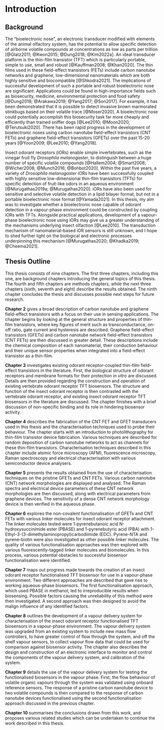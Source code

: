 # Introduction

## Background

The "bioelectronic nose", an electronic transducer modified with elements of the animal olfactory system, has the potential to allow specific detection of airborne volatile compounds at concentrations as low as parts per trillion [@Glatz2011; @Kwon2015; @Dung2018; @Kim2022a]. An ideal transducer platform is the thin-film transistor (TFT) which is particularly portable, simple to use, small and robust [@Kauffman2008; @Khan2020]. The thin films used in these field-effect transistors (FETs) include carbon nanotube networks and graphene, low-dimensional nanomaterials which are both highly sensitive and biocompatible [@Shkodra2021]. The implications of successful development of such a portable and robust bioelectronic nose are significant. Applications could be found in high-importance fields such as biosecurity, medicine, environmental protection and food safety [@Dung2018; @Arakawa2019; @Yang2017; @Son2017]. For example, it has been demonstrated that it is possible to detect invasive brown marmorated stinkbugs based on their volatile trace [@Moser2020]. A bioelectronic nose could potentially accomplish this biosecurity task far more cheaply and efficiently than trained sniffer dogs [@Lee2010; @Moon2020; @Terutsuki2020]. There has been rapid progress in the development of bioelectronic noses using carbon nanotube field-effect transistors (CNT FETs) and graphene field-effect transistors (GFETs) over the past 15-20 years [@Yoon2009; @Lee2010; @Yang2018].

Insect odorant receptors (iORs) enable simple invertebrates, such as the vinegar fruit fly *Drosophila melanogaster*, to distinguish between a huge number of specific volatile compounds [@Hallem2004; @Smart2008; @Wicher2008; @Munch2016; @Bohbot2020]. Within the past five years, a variety of *Drosophila melanogaster* iORs have been successfully coupled with highly sensitive low-dimensional thin-film transistors (TFTs) for specific detection of fruit-like odors in an aqueous environment [@Murugathas2019a; @Murugathas2020]. iORs have also been used for sensitive and selective volatile detection in a lipid bilayer format, but not in a portable bioelectronic nose format [@Yamada2021]. In this thesis, my aim was to investigate whether a bioelectronic nose capable of odorant detection in a vapour-phase environment could be constructed by coupling iORs with TFTs. Alongside practical applications, development of a vapour-phase bioelectronic nose using iORs may give us a greater understanding of the mechanisms underlying insect olfaction [@Lee2010]. The transduction mechanism of nanomaterial-based iOR sensors is still unknown, and I hope to shed further light on the biological and electronic processes underpinning this mechanism [@Murugathas2020; @Khadka2019; @Cheema2021].

## Thesis Outline

This thesis consists of nine chapters. The first three chapters, including this one, are background chapters introducing the general topics of this thesis. The fourth and fifth chapters are methods chapters, while the next three chapters (sixth, seventh and eight) describe the results obtained. The ninth chapter concludes the thesis and discusses possible next steps for future research.

**Chapter 2** gives a broad description of carbon nanotube and graphene field-effect transistors with a focus on their use in sensing applications. The chapter begins by looking at the general structure and properties of thin-film transistors, where key figures of merit such as transconductance, on-off ratio, gate current and hysteresis are described. Graphene field-effect transistors (GFETs) and carbon nanotube network field-effect transistors (CNT FETs) are then discussed in greater detail. These descriptions include the chemical composition of each nanomaterial, their conduction behaviour and their unique sensor properties when integrated into a field-effect transistor as a thin-film.

**Chapter 3** investigates existing odorant receptor-coupled thin-film field-effect transistors in the literature. First, the biological structure of odorant receptors and membrane formats for their protection *in vitro* are discussed. Details are then provided regarding the construction and operation of existing vertebrate odorant receptor TFT biosensors. The structure and function of the insect odorant receptor is then contrasted with the vertebrate odorant receptor, and existing insect odorant receptor TFT biosensors in the literature are discussed. The chapter finishes with a brief discussion of non-specific binding and its role in hindering biosensor activity.

**Chapter 4** describes the fabrication of the CNT FET and GFET transducers used in this thesis and the characterisation techniques used to probe their behaviour. The chapter starts with an introduction to photolithography for thin-film transistor device fabrication. Various techniques are described for random deposition of carbon nanotube networks to act as channels for these thin-film transistors. Characterisation techniques described in this chapter include atomic force microscopy (AFM), fluorescence microscopy, Raman spectroscopy and electrical characterisation with various semiconductor device analysers.

**Chapter 5** presents the results obtained from the use of characterisation techniques on the pristine GFETs and CNT FETs. Various carbon nanotube (CNT) network morphologies are displayed and analysed. The Raman spectra and electrical device parameters of these CNT network morphologies are then discussed, along with electrical parameters from graphene devices. The sensitivity of a dense CNT network morphology device is then verified in the aqueous phase.

**Chapter 6** explores the non-covalent functionalisation of GFETs and CNT FETs with various linker molecules for insect odorant receptor attachment. The linker molecules tested were 1-pyrenebutanoic acid N-hydroxysuccinimide ester (PBASE) and 1-pyrenebutyric acid (PBA) with 1-Ethyl-3-(3-dimethylaminopropyl)carbodiimide (EDC). Pyrene-NTA and pyrene-biotin were also investigated as other possible linker molecules. The quality of various functionalisation approaches was then explored with various fluorescently-tagged linker molecules and biomolecules. In this process, various potential obstacles to successful biosensor functionalisation were identified.

**Chapter 7** maps out progress made towards the creation of an insect odorant receptor functionalised TFT biosensor for use in a vapour-phase environment. Two different approaches are described that gave rise to working aqueous-phase biosensors. The first functionalisation approach, which used PBASE in methanol, led to irreproducible results when biosensing. Possible factors causing the unreliability of this method were then investigated. A second approach was then designed to avoid the malign influence of any identified factors.

**Chapter 8** outlines the development of a vapour delivery system for characterisation of the insect odorant receptor functionalised TFT biosensors in a vapour-phase environment. The vapour delivery system was upgraded from an existing system to include new mass flow controllers, to have greater control of flow through the system, and off the shelf vapour sensors, to collect vapour flow data that could be used for comparison against biosensor activity. The chapter also describes the design and construction of an electronic interface to monitor and control the components of the vapour delivery system, and calibration of the system.

**Chapter 9** details the use of the vapour delivery system for testing the functionalised biosensors in the vapour phase. First, the flow behaviour of volatile organic vapours through the system was validated using onboard reference sensors. The response of a pristine carbon nanotube device to two volatile compounds is then compared to the response of carbon nanotube devices functionalised using the second functionalisation approach discussed in the previous chapter.

**Chapter 10** summarises the conclusions drawn from this work, and proposes various related studies which can be undertaken to continue the work described in this thesis.